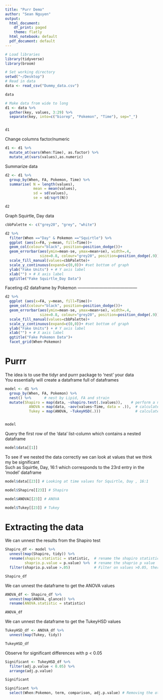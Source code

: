 ```yaml
---
title: "Purr Demo"
author: "Sean Nguyen"
output:
  html_document:
    df_print: paged
    theme: flatly
  html_notebook: default
  pdf_document: default
---
```


```r
# Load libraries
library(tidyverse)
library(broom)
```

```r
# Set working directory
setwd("~/Desktop")
# Read in data
data <- read_csv("Dummy_data.csv")

data
```


```r
# Make data from wide to long
d1 <- data %>% 
  gather(key, values, 3:29) %>% 
  separate(key, into=c("biorep", "Pokemon", "Time"), sep="_")


d1
```


Change columns factor/numeric
```r
d1 <- d1 %>% 
  mutate_at(vars(When:Time), as.factor) %>% 
  mutate_at(vars(values),as.numeric)

```

Summarize data
```r
d2 <- d1 %>% 
  group_by(When, FA, Pokemon, Time) %>% 
  summarise( N = length(values),
             mean = mean(values),
             sd = sd(values),
             se = sd/sqrt(N))

d2
```


Graph Squirtle, Day data
```r

cbbPalette <- c("grey20", "grey", "white")

d2 %>% 
  filter(When =="Day" & Pokemon =="Squirtle") %>% 
  ggplot (aes(x=FA, y=mean, fill=Time))+
  geom_col(colour="black", position=position_dodge())+
  geom_errorbar(aes(ymin=mean-se, ymax=mean+se), width=.4, 
                size=0.8, colour="grey20", position=position_dodge(.9))+
  scale_fill_manual(values=cbbPalette)+
  scale_y_continuous(expand=c(0,0))+ #set bottom of graph
  ylab("Fake Units") + # Y axis label
  xlab("") + # X axis label
  ggtitle("Fake Squirtle_Day Data")

```

Faceting d2 dataframe by Pokemon ------------------------------------------
```r

d2 %>% 
  ggplot (aes(x=FA, y=mean, fill=Time))+
  geom_col(colour="black", position=position_dodge())+
  geom_errorbar(aes(ymin=mean-se, ymax=mean+se), width=.4, 
                size=0.8, colour="grey20", position=position_dodge(.9))+
  scale_fill_manual(values=cbbPalette)+
  scale_y_continuous(expand=c(0,0))+ #set bottom of graph
  ylab("Fake Units") + # Y axis label
  xlab("") + # X axis label
  ggtitle("Fake Pokemon Data")+
  facet_grid(When~Pokemon)
```




# Purrr 

The idea is to use the tidyr and purrr package to 'nest' your data  
You essentially will create a dataframe full of dataframes

```r
model <- d1 %>% 
  group_by(When, FA, Pokemon) %>%     
  nest() %>%      # nest by Lipid, FA and strain 
  mutate(Shapiro = map(data, ~shapiro.test(.$values)),    # perform a normality test
           ANOVA = map(data, ~aov(values~Time, data = .)),  # calculate the ANOVA for time values
           Tukey = map(ANOVA, ~TukeyHSD(.)))                # calculate the TukeyHSD post hoc analysis


model
```

Query the first row of the 'data' list-column which contains a nested dataframe
```r
model$data[[1]] 
```


To see if we nested the data correctly we can look at values that we think my be significant  
Such as Squirtle, Day, 16:1 which corresponds to the 23rd entry in the 'model' dataframe

```r
model$data[[23]] # Looking at time values for Squirtle, Day , 16:1 

model$Shapiro[[23]] # Shapiro

model$ANOVA[[23]] # ANOVA

model$Tukey[[23]] # Tukey
```

#  Extracting the data 

We can unnest the results from the Shapiro test

```r
Shapiro_df <- model %>%
  unnest(map(Shapiro, tidy)) %>%
  rename(shapiro.statistic = statistic,  # rename the shapiro statistic
         shaprio.p.value = p.value) %>%  # rename the shaprio p value 
  filter(shaprio.p.value >.05)           # Filter on values >0.05, therefore normally distributed

Shapiro_df
```



We can unnest the dataframe to get the ANOVA values 

```r
ANOVA_df <- Shapiro_df %>%
  unnest(map(ANOVA, glance)) %>% 
  rename(ANOVA.statistic = statistic)

ANOVA_df
```


We can unnest the dataframe to get the TukeyHSD values

```r
TukeyHSD_df <- ANOVA_df %>%
  unnest(map(Tukey, tidy))

TukeyHSD_df
```



Observe for significant differences with p < 0.05

```r
Significant <- TukeyHSD_df %>% 
  filter(adj.p.value < 0.05) %>% 
  arrange(adj.p.value)

Significant

Significant %>% 
  select(When:Pokemon, term, comparison, adj.p.value) # Removing the other columns to get the comparisons that you care about
```


